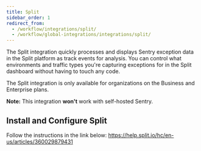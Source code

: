```yaml
---
title: Split
sidebar_order: 1
redirect_from:
  - /workflow/integrations/split/
  - /workflow/global-integrations/integrations/split/
---
```


The Split integration quickly processes and displays Sentry exception data in the Split platform as track events for analysis. You can control what environments and traffic types you're capturing exceptions for in the Split dashboard without having to touch any code.

The Split integration is only available for organizations on the Business and Enterprise plans.

**Note:** This integration **won't** work with self-hosted Sentry.

## Install and Configure Split

Follow the instructions in the link below:
<https://help.split.io/hc/en-us/articles/360029879431>
